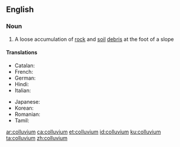 ==English==

===Noun===
{{wikipedia}}
{{en-noun|colluvia}}

# {{context|geology|lang=en}} A loose accumulation of [[rock]] and [[soil]] [[debris]] at the foot of a slope

====Translations====
{{trans-top|a loose accumulation of rock and soil debris at the foot of a slope}}
* Catalan: {{t|ca|col·luvió|m}}
* French: {{t+|fr|colluvion|m}}
* German: {{t|de|Kolluvium}}
* Hindi: {{t|hi|मिश्रोढ़क|tr=miśrōṛhak|sc=Deva}}
* Italian: {{t|it|colluvium}}
{{trans-mid}}
* Japanese: {{t|ja|崩積層|tr=ほうせきそう, hōsekisō|sc=Jpan}}
* Korean: {{t+|ko|붕적토|tr=bung-jeok-to, 崩積土|sc=Kore}}
* Romanian: {{t+|ro|coluviu|n}}
* Tamil: {{t|ta|பாறை புதர்|sc=Taml}}
{{trans-bottom}}

[[ar:colluvium]]
[[ca:colluvium]]
[[et:colluvium]]
[[id:colluvium]]
[[ku:colluvium]]
[[ta:colluvium]]
[[zh:colluvium]]